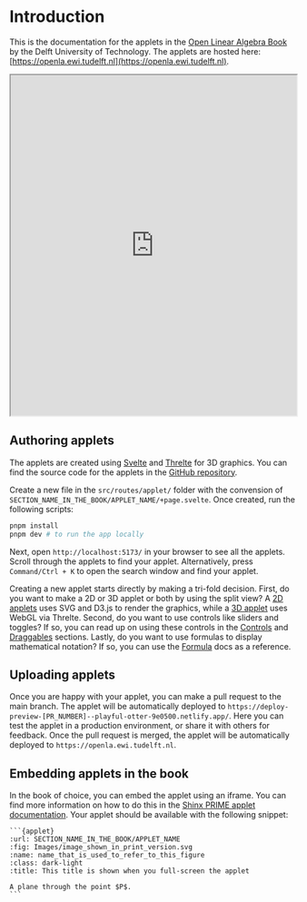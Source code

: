 
<Meta title="Introduction" />

# Introduction

This is the documentation for the applets in the [Open Linear Algebra Book](https://interactivetextbooks.tudelft.nl/linear-algebra/)
by the Delft University of Technology. The applets are hosted here: [https://openla.ewi.tudelft.nl](https://openla.ewi.tudelft.nl).

<iframe
  src="https://openla.ewi.tudelft.nl"
  width="100%"
  height="600px"
  style={{ border: '1px solid #ccc', borderRadius: '4px' }}
></iframe>

<br />

## Authoring applets

The applets are created using [Svelte](https://svelte.dev/) and [Threlte](https://threlte.xyz/) for 3D graphics.
You can find the source code for the applets in the [GitHub repository](https://github.com/PRIME-TU-Delft/Open-LA-Applets).

Create a new file in the `src/routes/applet/` folder with the convension of `SECTION_NAME_IN_THE_BOOK/APPLET_NAME/+page.svelte`.
Once created, run the following scripts:

```bash
pnpm install
pnpm dev # to run the app locally
```

Next, open `http://localhost:5173/` in your browser to see all the applets. Scroll through the applets to find your applet.
Alternatively, press `Command/Ctrl + K` to open the search window and find your applet.

Creating a new applet starts directly by making a tri-fold decision. First, do you want to make a 2D or 3D applet or both by using the
split view? A [2D applets](http://localhost:6006/?path=/docs/initialize-canvas2d--docs) uses SVG and D3.js to render the
graphics, while a [3D applet](http://localhost:6006/?path=/docs/initialize-canvas3d--docs) uses WebGL via Threlte. Second,
do you want to use controls like sliders and toggles? If so, you can read up on using these controls in the
[Controls](?path=/docs/initialize-controls--docs) and [Draggables](?path=/docs/initialize-draggables--docs) sections. Lastly,
do you want to use formulas to display mathematical notation? If so, you can use the
[Formula](?path=/docs/initialize-formula--docs) docs as a reference.

## Uploading applets

Once you are happy with your applet, you can make a pull request to the main branch. The applet will be automatically
deployed to `https://deploy-preview-[PR_NUMBER]--playful-otter-9e0500.netlify.app/`. Here you can test the applet in a production
environment, or share it with others for feedback. Once the pull request is merged, the applet will be automatically
deployed to `https://openla.ewi.tudelft.nl`.

## Embedding applets in the book

In the book of choice, you can embed the applet using an iframe. You can find more information on how to do this in the
[Shinx PRIME applet documentation](https://github.com/TeachBooks/Sphinx-PRIME-applets). Your applet should be available with the following snippet:

````
```{applet}
:url: SECTION_NAME_IN_THE_BOOK/APPLET_NAME
:fig: Images/image_shown_in_print_version.svg
:name: name_that_is_used_to_refer_to_this_figure
:class: dark-light
:title: This title is shown when you full-screen the applet

A plane through the point $P$.
```
````
